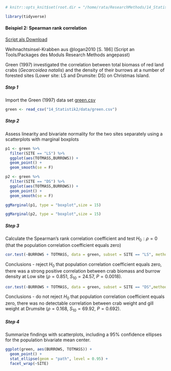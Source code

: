 ```r
# knitr::opts_knit$set(root.dir = "/home/rata/ResearchMethods/14_Statistik2/") 
```


```r
library(tidyverse)
```


#### Beispiel 2: Spearman rank correlation

[Script als Download](14_Statistik2/RFiles/Demo_01_Korr_Reg_Beispiel2.R)


Weihnachtsinsel-Krabben aus @logan2010 [S. 186] (Script an Tools/Packages des Moduls Research Methods angepasst)

Green (1997) investigated the correlation between total biomass of red land crabs (*Gecarcoidea natalis*) and the density of their burrows at a number of forested sites (Lower site: LS and Drumsite: DS) on Christmas Island.

##### Step 1

Import the Green (1997) data set [green.csv](14_Statistik2/data/green.csv)

```r

green <- read_csv("14_Statistik2/data/green.csv")

```


##### Step 2

Assess linearity and bivariate normality for the two sites separately using a scatterplots with marginal boxplots

```r


p1 <- green %>%
  filter(SITE == "LS") %>%
  ggplot(aes(TOTMASS,BURROWS)) +
  geom_point() +
  geom_smooth(se = F)

p2 <- green %>%
  filter(SITE == "DS") %>%
  ggplot(aes(TOTMASS,BURROWS)) +
  geom_point() +
  geom_smooth(se = F)

ggMarginal(p1, type = "boxplot",size = 15)
```

```r
ggMarginal(p2, type = "boxplot",size = 15)

```

##### Step 3

Calculate the Spearman’s rank correlation coefficient and test $H_0: \rho = 0$ (that the population correlation coefficient equals zero)

```r
cor.test(~BURROWS + TOTMASS, data = green, subset = SITE == "LS", method="spearman")
```

Conclusions - reject $H_0$ that population correlation coefficient equals zero, there was a strong positive correlation between crab biomass and burrow density at Low site ($\rho = 0.851$, $S_{10} = 24.57$, $P = 0.0018$).

```r
cor.test(~BURROWS + TOTMASS, data = green, subset = SITE == "DS",method="spearman")
```

Conclusions - do not reject $H_0$ that population correlation coefficient equals zero, there was no detectable correlation between crab weight and gill weight at Drumsite ($\rho = 0.168$, $S_{10} = 69.92$, $P = 0.692$).

##### Step 4

Summarize findings with scatterplots, including a 95% confidence ellipses for the population bivariate mean center.


```r
ggplot(green, aes(BURROWS, TOTMASS)) +
  geom_point() +
  stat_ellipse(geom = "path", level = 0.95) +
  facet_wrap(~SITE)
```